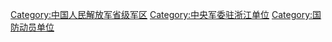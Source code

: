{{Catmore|中国人民解放军浙江省军区}}

[[Category:中国人民解放军省级军区|Category:中国人民解放军省级军区]]
[[Category:中央军委驻浙江单位|Category:中央军委驻浙江单位]]
[[Category:国防动员单位|Category:国防动员单位]]